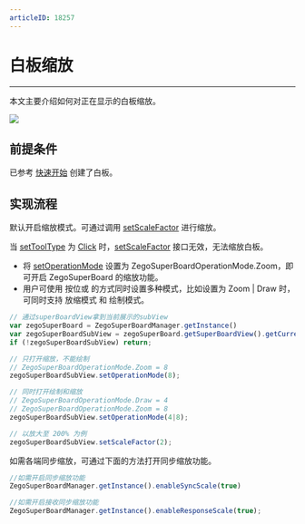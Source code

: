 ```yaml
---
articleID: 18257
---
```


# 白板缩放


- - -

本文主要介绍如何对正在显示的白板缩放。

<Frame width="512" height="auto" caption=""><img src="https://storage.zego.im/sdk-doc/Pics/WhiteboardView/zoom.gif" /></Frame>

## 前提条件

已参考 [快速开始](../Quick%20Start/create%20white%20board.mdx) 创建了白板。

## 实现流程
默认开启缩放模式。可通过调用 [setScaleFactor](@setScaleFactor) 进行缩放。

<Note title="说明">

当 [setToolType](@setToolType) 为 [Click](@Click) 时，[setScaleFactor](@setScaleFactor) 接口无效，无法缩放白板。

</Note>

- 将 [setOperationMode](@setOperationMode) 设置为 ZegoSuperBoardOperationMode.Zoom，即可开启 ZegoSuperBoard 的缩放功能。
- 用户可使用 按位或 的方式同时设置多种模式，比如设置为 Zoom | Draw 时，可同时支持 放缩模式 和 绘制模式。

```javascript
// 通过superBoardView拿到当前展示的subView
var zegoSuperBoard = ZegoSuperBoardManager.getInstance()
var zegoSuperBoardSubView = zegoSuperBoard.getSuperBoardView().getCurrentSuperBoardSubView();
if (!zegoSuperBoardSubView) return;

// 只打开缩放，不能绘制
// ZegoSuperBoardOperationMode.Zoom = 8
zegoSuperBoardSubView.setOperationMode(8);

// 同时打开绘制和缩放
// ZegoSuperBoardOperationMode.Draw = 4
// ZegoSuperBoardOperationMode.Zoom = 8
zegoSuperBoardSubView.setOperationMode(4|8);

// 以放大至 200% 为例
zegoSuperBoardSubView.setScaleFactor(2);
```

如需各端同步缩放，可通过下面的方法打开同步缩放功能。

```javascript
//如需开启同步缩放功能
ZegoSuperBoardManager.getInstance().enableSyncScale(true)

//如需开启接收同步缩放功能
ZegoSuperBoardManager.getInstance().enableResponseScale(true);

```
